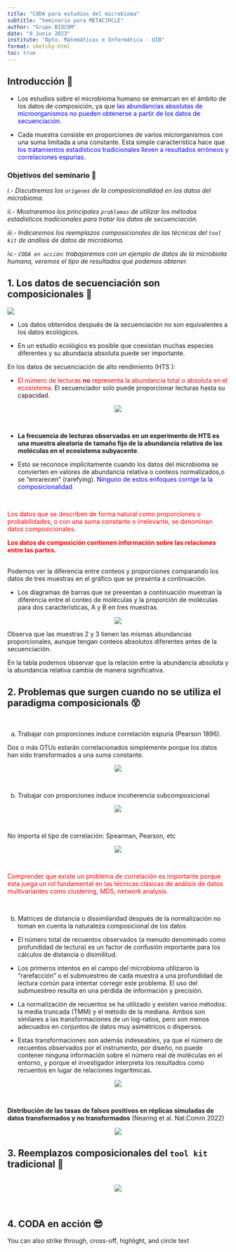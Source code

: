 ```yaml
---
title: "CODA para estudios del microbioma"
subtitle: "Seminario para METACIRCLE"
author: "Grupo BIOCOM"
date: "8 Junio 2023"
institute: "Dpto. Matemáticas e Informática - UIB"
format: sketchy-html
toc: true
---
```


## Introducción 👋

-   Los estudios sobre el microbioma humano se enmarcan en el ámbito de los datos de composición, ya que <font color="blue"> las abundancias absolutas de microorganismos no pueden obtenerse a partir de los datos de secuenciación</font>.

-   Cada muestra consiste en proporciones de varios microrganismos con una suma limitada a una constante. Esta simple característica hace que <font color="blue"> los tratamientos estadísticos tradicionales lleven a resultados erróneos y correlaciones espurias</font>.

### Objetivos del seminario 🎯

*i.- Discutiremos los `orígenes` de la composicionalidad en los datos del microbioma.*

*ii.- Mostraremos los principales `problemas` de utilizar los métodos estadísticos tradicionales para tratar los datos de secuenciación.*

*iii.- Indicaremos los reemplazos composicionales de las técnicas del `tool kit` de análisis de datos de microbioma.*

*iv.- `CODA en acción`: trabajaremos con un ejemplo de datos de la microbiota humana, veremos el tipo de resultados que podemos obtener.*

## 1. Los datos de secuenciación son composicionales 🤯

![](images/frontiers.PNG)

-   Los datos obtenidos después de la secuenciación no son equivalentes a los [datos ecológicos]{.cross}.

-   En un estudio ecológico es posible que coexistan muchas especies diferentes y su abundacia absoluta puede ser importante.

En los datos de secuenciación de alto rendimiento ([HTS]{.highlight} ):

-   <font color="red"> El número de lecturas **no** representa la abundancia total o absoluta en el ecosistema</font>. El secuenciador solo puede proporcionar [lecturas hasta su capacidad]{.highlight}.

<center>![](images/poblacion.PNG)</center>

<br>

-   **La frecuencia de lecturas observadas en un experimento de HTS es una muestra aleatoria de tamaño fijo de la abundancia relativa de las moléculas en el ecosistema subyacente**.

-   Esto se reconoce implícitamente cuando los datos del microbioma se convierten en valores de abundancia relativa o conteos normalizados,o se "enrarecen" (rarefying). <font color="blue">Ninguno de estos enfoques corrige la la composicionalidad </font>

<br>

::: box
<p class="text-danger">

<font color="red">Los datos que se describen de forma natural como proporciones o probabilidades, o con una suma constante o irrelevante, se denominan datos composicionales.

**Los datos de composición contienen información sobre las relaciones entre las partes.** </font>

</p>
:::

<br> Podemos ver la diferencia entre conteos y proporciones comparando los datos de tres muestras en el gráfico que se presenta a continuación.

-   Los diagramas de barras que se presentan a continuación muestran la diferencia entre el conteo de moléculas y la proporción de moléculas para dos características, A y B en tres muestras.

<center>![](images/abundancias_relativas.PNG)</center>

Observa que las muestras 2 y 3 tienen las mismas abundancias proporcionales, aunque tengan conteos absolutos diferentes antes de la secuenciación.

En la tabla podemos observar que la relación entre la abundancia absoluta y la abundancia relativa cambia de manera significativa.

## 2. Problemas que surgen cuando no se utiliza el paradigma composicionals 😵

<br>

a.  [Trabajar con proporciones induce correlación espuria]{.highlight} (Pearson 1896).

Dos o más OTUs estarán correlacionados simplemente porque los datos han sido transformados a una suma constante.

<center>![](images/espuria.PNG)</center>

<br>

b.  [Trabajar con proporciones induce incoherencia subcomposicional]{.highlight}

<center>![](images/subcomposicion.PNG)</center>

<br>

No importa el tipo de correlación: Spearman, Pearson, etc

<center>![](images/tipos_correlacion.PNG)</center>

<br>


::: box
<p class="text-danger">

<font color="red"> Comprender que existe un problema de correlación es importante porque ésta juega un rol fundamental en las técnicas clásicas de análisis de datos multivariantes como clustering, MDS, network analysis.
</font>

</p>
:::

<br>

b.  [Matrices de distancia o dissimilaridad después de la normalización no toman en cuenta la naturaleza composicional de los datos]{.highlight}

- El número total de recuentos observados (a menudo denominado como profundidad de lectura) es un factor de confusión importante para los cálculos de distancia o disimilitud. 

- Los primeros intentos en el campo del microbioma utilizaron la "rarefacción" o el submuestreo de cada muestra a una profundidad de lectura común para intentar corregir este problema.  El uso del submuestreo resulta en
una pérdida de información y precisión.

- La normalización de recuentos se ha utilizado y existen varios métodos: la media truncada (TMM) y el
método de la mediana. Ambos son similares a las transformaciones de un log-ratios, pero son menos adecuados en conjuntos de datos muy asimétricos
o dispersos.

- Estas transformaciones son además indeseables, ya que el número de recuentos observados por el instrumento, por diseño, no puede contener ninguna información sobre el número real de moléculas en el entorno, y porque el investigador interpreta los resultados como recuentos en lugar de relaciones logarítmicas.


<center>![](images/nature.PNG)</center>

<br>

**Distribución de las tasas de falsos positivos en réplicas simuladas de datos transformados y no transformados** (Nearing et al. Nat.Comm 2022)

<center>![](images/FP.PNG)</center>

## 3. Reemplazos composicionales del `tool kit` tradicional 👀

<br>
<center>![](images/tecnicas_AD.PNG)</center>

<br>

## 4. CODA en acción 😎


<!-- Hasta aquí -->

You can also [strike through]{.strike}, [cross-off]{.cross}, [highlight]{.highlight}, and [circle]{.circle} text
